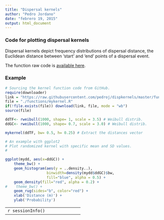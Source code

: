 ```yaml
---
title: "Dispersal kernels"
author: "Pedro Jordano"
date: "febrero 19, 2015"
output: html_document
---
```


### Code for plotting dispersal kernels

Dispersal kernels depict frequency distributions of dispersal distance, the Euclidean distance between ‘start’ and ‘end’ points of a dispersal event.  

The function raw code is [available here](https://github.com/pedroj/dispkernels/raw/master/functions/mykernel.R).   
   

### Example

```r
# Sourcing the kernel function code from GitHub.
require(downloader)
link = "https://raw.githubusercontent.com/pedroj/dispkernels/master/functions/mykernel.R"
file = "./functions/mykernel.R"
if(!file.exists(file)) download(link, file, mode = "wb")
source(file)

ddTF<- rweibull(1000, shape= 1, scale = 3.5) # Weibull distrib.
ddGC<- rweibull(1000, shape= 0.7, scale = 3.0) # Weibull distrib.

mykernel(ddTF, bw= 0.5, h= 0.25) # Extract the distances vector

# An example with ggplot2
# Plot randomized kernel with specific mean and SD values.
#

ggplot(mydd, aes(x=ddGC)) +
    theme_bw() +
    geom_histogram(aes(y = ..density..), 
                   binwidth=density(mydd$ddGC)$bw,
                   fill="blue", alpha = 0.5) +
    geom_density(fill="red", alpha = 0.2) +
#    theme_bw() +
    geom_rug(sides="b", color="red") +
    xlab('Distance (m)') +
    ylab('Probability')

```

----------------------------------
```r
sessionInfo()
```

----------------------------------
